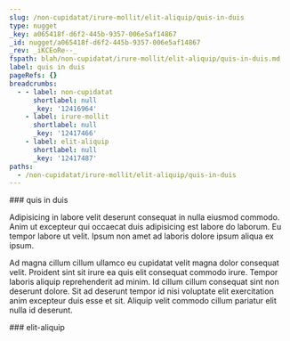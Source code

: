 ```yaml
---
slug: /non-cupidatat/irure-mollit/elit-aliquip/quis-in-duis
type: nugget
_key: a065418f-d6f2-445b-9357-006e5af14867
_id: nugget/a065418f-d6f2-445b-9357-006e5af14867
_rev: _iKCEoRe--_
fspath: blah/non-cupidatat/irure-mollit/elit-aliquip/quis-in-duis.md
label: quis in duis
pageRefs: {}
breadcrumbs:
  - - label: non-cupidatat
      shortlabel: null
      _key: '12416964'
    - label: irure-mollit
      shortlabel: null
      _key: '12417466'
    - label: elit-aliquip
      shortlabel: null
      _key: '12417487'
paths:
  - /non-cupidatat/irure-mollit/elit-aliquip/quis-in-duis
---
```


<NuggetArea>
<Nugget slug="/non-cupidatat/irure-mollit/elit-aliquip/quis-in-duis" type="nugget" _key="a065418f-d6f2-445b-9357-006e5af14867" _id="nugget/a065418f-d6f2-445b-9357-006e5af14867" _rev="_iKCEoRe--_" fspath="blah/non-cupidatat/irure-mollit/elit-aliquip/quis-in-duis.md" label="quis in duis" paths="/non-cupidatat/irure-mollit/elit-aliquip/quis-in-duis">
<NuggetBody>
### quis in duis

Adipisicing in labore velit deserunt consequat in nulla eiusmod commodo. Anim ut excepteur qui occaecat duis adipisicing est labore do laborum. Eu tempor labore ut velit. Ipsum non amet ad laboris dolore ipsum aliqua ex ipsum.

Ad magna cillum cillum ullamco eu cupidatat velit magna dolor consequat velit. Proident sint sit irure ea quis elit consequat commodo irure. Tempor laboris aliquip reprehenderit ad minim. Id cillum cillum consequat sint non deserunt dolore. Sit ad deserunt tempor id nisi voluptate elit exercitation anim excepteur duis esse et sit. Aliquip velit commodo cillum pariatur elit nulla id deserunt.

</NuggetBody>
<Breadcrumbs>
<Crumbs>
<Crumb _key="12416964" label="non-cupidatat" /><Crumb _key="12417466" label="irure-mollit" /><Crumb _key="12417487" label="elit-aliquip" />
</Crumbs>
</Breadcrumbs>
</Nugget>

<NuggetsInbound>
</NuggetsInbound>
<NuggetsOutbound>
</NuggetsOutbound>
</NuggetArea>
<PassagesInbound>
<Passage direction="inbound" type="passage" _key="12417487" _id="passage/12417487" _rev="_iKCEoRa---" label="elit-aliquip" passage="elit-aliquip" fspath="blah/non-cupidatat/irure-mollit/elit-aliquip" paths="/non-cupidatat/irure-mollit/elit-aliquip" slug="/non-cupidatat/irure-mollit/elit-aliquip">
<NuggetBody>
### elit-aliquip

</NuggetBody>
<Breadcrumbs>
<Crumbs>
<Crumb _key="12416964" label="non-cupidatat" /><Crumb _key="12417466" label="irure-mollit" />
</Crumbs>
</Breadcrumbs>
</Passage>

</PassagesInbound>
<PassagesOutbound>
</PassagesOutbound>
